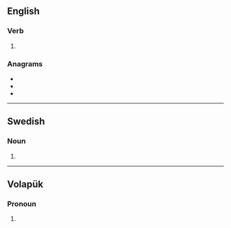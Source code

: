 ==English==

===Verb===
{{head|en|verb form}}

# {{en-third-person singular of|eke}}

===Anagrams===
* {{l|en|kees}}
* {{l|en|seek}}
* {{l|en|seke}}

----

==Swedish==

===Noun===
{{head|sv|noun form}}

# {{sv-noun-form-indef-gen|eke}}

----

==Volapük==

===Pronoun===
{{head|vo|pronoun form}}

# {{inflection of|ek||dat|p|lang=vo}}